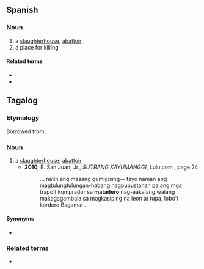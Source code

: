 ==Spanish==

===Noun===
{{es-noun|m}}

# a [[slaughterhouse]], [[abattoir]]
# a place for killing

====Related terms====
* {{l|es|matar}}
* {{l|es|matador}}

==Tagalog==

===Etymology===
Borrowed from {{bor|tl|es|matadero|notext=1}}.

===Noun===
{{head|tl|noun}}

# a [[slaughterhouse]]; [[abattoir]]
#* '''2010''', E. San Juan, Jr., ''SUTRANG KAYUMANGGI'', Lulu.com {{ISBN|9780557274277}}, page 24
#*: ... natin ang masang gumigising— tayo naman ang magtulungtulungan-habang nagpupustahan pa ang mga trapo&#39;t kumprador sa '''matadero''' nag-aakalang walang makagagambala sa magkasiping na leon at tupa, lobo&#39;t kordero Bagamat .

====Synonyms====
* {{l|tl|katayan}}

===Related terms===
* {{l|tl|matador}}
